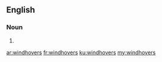 ==English==

===Noun===
{{head|en|noun plural form}}

# {{plural of|windhover|lang=en}}

[[ar:windhovers]]
[[fr:windhovers]]
[[ku:windhovers]]
[[my:windhovers]]